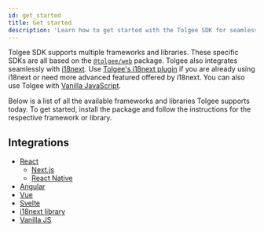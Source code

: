 ```yaml
---
id: get_started
title: Get started
description: 'Learn how to get started with the Tolgee SDK for seamless localization. Use framework-specific SDKs or the vanilla JavaScript SDK to easily integrate localization into your application.'
---
```


Tolgee SDK supports multiple frameworks and libraries. These specific SDKs are all based on the [`@tolgee/web`](./api/web_package/about) package. Tolgee also integrates seamlessly with [i18next](https://www.i18next.com/). Use [Tolgee's i18next plugin](./integrations/i18next/installation) if you are already using i18next or need more advanced featured offered by i18next. You can also use Tolgee with [Vanilla JavaScript](./integrations/vanilla/installation).

Below is a list of all the available frameworks and libraries Tolgee supports today. To get started, install the package and follow the instructions for the respective framework or library.

## Integrations

- [React](./integrations/react/overview)
  - [Next.js](./integrations/react/next/introduction)
  - [React Native](./integrations/react/react_native)
- [Angular](./integrations/angular/installation)
- [Vue](./integrations/vue/installation)
- [Svelte](./integrations/svelte/installation)
- [i18next library](./integrations/i18next/installation)
- [Vanilla JS](./integrations/vanilla/installation)
